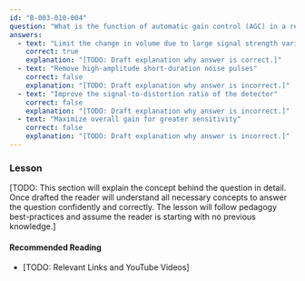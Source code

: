 ```yaml
---
id: "B-003-010-004"
question: "What is the function of automatic gain control (AGC) in a receiver?"
answers:
  - text: "Limit the change in volume due to large signal strength variations"
    correct: true
    explanation: "[TODO: Draft explanation why answer is correct.]"
  - text: "Remove high-amplitude short-duration noise pulses"
    correct: false
    explanation: "[TODO: Draft explanation why answer is incorrect.]"
  - text: "Improve the signal-to-distortion ratio of the detector"
    correct: false
    explanation: "[TODO: Draft explanation why answer is incorrect.]"
  - text: "Maximize overall gain for greater sensitivity"
    correct: false
    explanation: "[TODO: Draft explanation why answer is incorrect.]"
---
```


### Lesson

[TODO: This section will explain the concept behind the question in detail. Once drafted the reader will understand all necessary concepts to answer the question confidently and correctly. The lesson will follow pedagogy best-practices and assume the reader is starting with no previous knowledge.]

#### Recommended Reading

- [TODO: Relevant Links and YouTube Videos]
